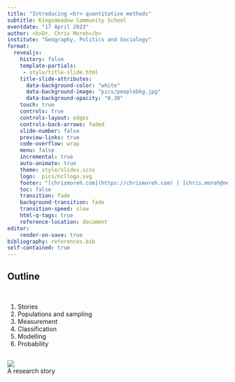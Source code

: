 ```yaml
---
title: "Introducing <br> quantitative methods"
subtitle: Kingsmeadow Community School
eventdate: "17 April 2023"
author: <b>Dr. Chris Moreh</b>
institute: "Geography, Politics and Sociology"
format: 
  revealjs:
    history: false
    template-partials:
     - style/title-slide.html
    title-slide-attributes:
      data-background-color: "white"
      data-background-image: "pics/peoplebkg.jpg"
      data-background-opacity: "0.30"
    touch: true
    controls: true
    controls-layout: edges
    controls-back-arrows: faded
    slide-number: false
    preview-links: true
    code-overflow: wrap
    menu: false
    incremental: true
    auto-animate: true
    theme: style/slides.scss
    logo:  pics/ncllogo.svg
    footer: "[chrismoreh.com](https://chrismoreh.com) | [chris.moreh@newcastle.ac.uk](mailto: chris.moreh@newcastle.ac.uk)"
    toc: false
    transition: fade
    background-transition: fade
    transition-speed: slow
    html-q-tags: true
    reference-location: document
editor: 
    render-on-save: true
bibliography: references.bib
self-contained: true
---
```



## Outline {.center background-image="pics/peoplebkg.jpg" background-opacity="0.10"}

<br>

:::{.outlineslide}
1.  Stories
1.  Populations and sampling
2.  Measurement
3.  Classification
4.  Modelling
5.  Probability
:::

## {background-image="pics/peoplebkg.jpg" background-opacity="0.10"}

::: {.week-title .center}
![](style/die1.png)
<br>
A research story
:::


## {background-iframe="https://cgmoreh.shinyapps.io/Survey_Bias_shiny/" background-interactive=true}
